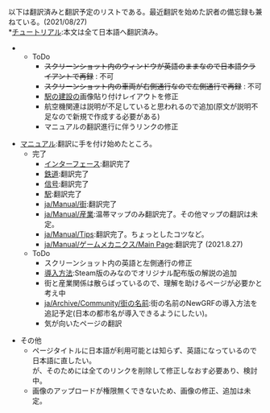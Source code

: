 以下は翻訳済みと翻訳予定のリストである。最近翻訳を始めた訳者の備忘録も兼ねている。(2021/08/27)
<br>
*[[ja/Manual/Tutorial/Main Page|チュートリアル]]:本文は全て日本語へ翻訳済み。
**ToDo
***<strike>スクリーンショット内のウィンドウが英語のままなので日本語クライアントで再録</strike> : 不可
***<strike>スクリーンショット内の車両が右側通行なので左側通行で再録</strike> : 不可
***[[ja/Manual/Building railway stations|駅の建設]]の画像貼り付けレイアウトを修正
***航空機関連は説明が不足していると思われるので追加(原文が説明不足なので新規で作成する必要がある)
***マニュアルの翻訳進行に伴うリンクの修正

*[[ja/Manual/Main Page|マニュアル]]:翻訳に手を付け始めたところ。
**完了
***[[ja/Manual/Game interface|インターフェース]]:翻訳完了
***[[ja/Manual/Railway construction|鉄道]]:翻訳完了
***[[ja/Manual/Signals|信号]]:翻訳完了
***[[ja/Manual/Railway station|駅]]:翻訳完了
***[[ja/Manual/街]]:翻訳完了
***[[ja/Manual/産業]]:温帯マップのみ翻訳完了。その他マップの翻訳は未定。
***[[ja/Manual/Tips]]:翻訳完了。ちょっとしたコツなど。
***[[ja/Manual/ゲームメカニクス/Main Page]]:翻訳完了 (2021.8.27)
**ToDo
***スクリーンショット内の英語と左側通行の修正
***[[ja/Manual/Installation|導入方法]]:Steam版のみなのでオリジナル配布版の解説の追加
***街と産業関係は散らばっているので、理解を助けるページが必要かと考え中
***[[ja/Archive/Community/街の名前]]:街の名前のNewGRFの導入方法を追記予定(日本の都市名が導入できるようにしたい)。
***気が向いたページの翻訳

*その他
**ページタイトルに日本語が利用可能とは知らず、英語になっているので日本語に直したい。<br>が、そのためには全てのリンクを削除して修正しなおす必要あり、検討中。
**画像のアップロードが権限無くできないため、画像の修正、追加は未定。